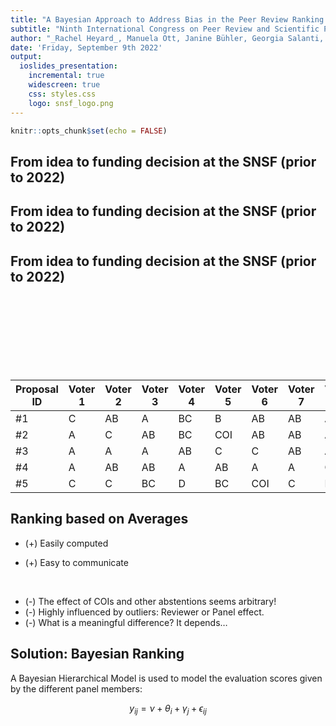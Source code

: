 ```yaml
---
title: "A Bayesian Approach to Address Bias in the Peer Review Ranking of Grant Proposals Submitted to the Swiss National Science Foundation"
subtitle: "Ninth International Congress on Peer Review and Scientific Publication, Chicago"
author: "_Rachel Heyard_, Manuela Ott, Janine Bühler, Georgia Salanti, Matthias Egger"
date: 'Friday, September 9th 2022'
output: 
  ioslides_presentation: 
    incremental: true
    widescreen: true
    css: styles.css
    logo: snsf_logo.png
---
```


<script src="webfont.js"></script>
<script src="snap.svg-min.js"></script>
<script src="underscore-min.js"></script>
<script src="sequence-diagram-min.js"></script>

```r
knitr::opts_chunk$set(echo = FALSE)
```

## From idea to funding decision at the SNSF (prior to 2022) {data-background="drawings/BR drawings1.png"}
## From idea to funding decision at the SNSF (prior to 2022) {data-background="drawings/BR drawings2.png"}
##  {data-background="drawings/BR drawings3.png"}
##   {data-background="drawings/BR drawings4.png"}
##   {data-background="drawings/BR drawings5.png"}
##   {data-background="drawings/BR drawings6.png"}

## From idea to funding decision at the SNSF (prior to 2022){.smaller data-background="drawings/BR drawings1.png"}

<br><br><br><br><br><br><br>

Proposal ID | Voter 1 | Voter 2 |  Voter 3 | Voter 4 | Voter 5 | Voter 6 | Voter 7 | Voter 8 | Voter 9 | Voter 10 | Voter 11 | Average
--| -- | -- |-- | -- |-- | -- |-- | -- |-- | -- |-- | --
\#1 | C | AB | A | BC | B | AB | AB | A | AB | AB| B | 4.55 
\#2 | A | C | AB | BC | COI | AB | AB | AB | A | AB | B | 4.6
\#3 | A | A | A | AB | C | C | AB | A | A | C | A |4.73
\#4 | A | AB | AB | A | AB | A | A | COI | COI | COI | A | 5.63
\#5 | C | C | BC | D | BC | COI | C | BC | COI | C | BC | 2.33

## Ranking based on Averages

* (+) Easily computed  

* (+) Easy to communicate

<br>

* (-) The effect of COIs and other abstentions seems arbitrary!  
* (-) Highly influenced by outliers: Reviewer or Panel effect.  
* (-) What is a meaningful difference? It depends…


## Solution: Bayesian Ranking

A Bayesian Hierarchical Model is used to model the evaluation scores given by the different panel members:

$$y_{ij} = \nu + \theta_i + \gamma_j + \epsilon_{ij}$$
